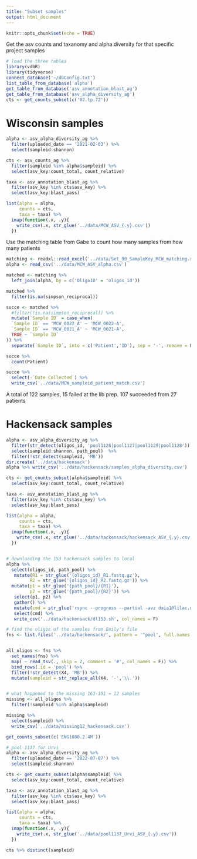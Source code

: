 ```yaml
---
title: "Subset samples"
output: html_document
---
```


```r
knitr::opts_chunk$set(echo = TRUE)
```

Get the asv counts and taxanomy and alpha diversity for that specific project samples

```r
# load the three tables
library(vdbR)
library(tidyverse)
connect_database('~/dbConfig.txt')
list_table_from_database('alpha')
get_table_from_database('asv_annotation_blast_ag')
get_table_from_database('asv_alpha_diversity_ag')
cts <- get_counts_subset(c('02.tp.72'))
```

# Wisconsin samples 

```r
alpha <- asv_alpha_diversity_ag %>% 
  filter(uploaded_date == '2021-02-03') %>% 
  select(sampleid:shannon)

cts <- asv_counts_ag %>% 
  filter(sampleid %in% alpha$sampleid) %>% 
  select(asv_key:count_total, count_relative)

taxa <- asv_annotation_blast_ag %>% 
  filter(asv_key %in% cts$asv_key) %>% 
  select(asv_key:blast_pass)

list(alpha = alpha,
     counts = cts,
     taxa = taxa) %>% 
  imap(function(.x, .y){
    write_csv(.x, str_glue('../data/MCW_ASV_{.y}.csv'))
  })
```

Use the matching table from Gabe to count how many samples from how many patients 

```r
matching <- readxl::read_excel('../data/Set_90_SampleKey_MCW_matching.xlsx')
alpha <- read_csv('../data/MCW_ASV_alpha.csv')

matched <- matching %>% 
  left_join(alpha, by = c('OligoID' = 'oligos_id'))

matched %>% 
  filter(is.na(simpson_reciprocal))

succe <- matched %>% 
  #filter(!is.na(simpson_reciprocal)) %>% 
  mutate(`Sample ID` = case_when(
  `Sample ID` == 'MCW_0022_A' ~ 'MCW_0022-A',
  `Sample ID` == 'MCW_0021_A' ~ 'MCW_0021-A',
  TRUE ~ `Sample ID`
)) %>% 
  separate(`Sample ID`, into = c('Patient','ID'), sep = '-', remove = F)

succe %>% 
  count(Patient)

succe %>% 
  select(-`Date Collected`) %>% 
  write_csv('../data/MCW_sampleid_patient_match.csv')
```

A total of 122 samples, 15 failed at the lib prep. 107 succeeded from 27 patients 


# Hackensack samples

```r
alpha <- asv_alpha_diversity_ag %>% 
  filter(str_detect(oligos_id, 'pool1126|pool1127|pool1129|pool1128')) %>% 
  select(sampleid:shannon, path_pool)  %>% 
  filter(!str_detect(sampleid, 'MB'))
dir.create('../data/hackensack')
alpha %>% write_csv('../data/hackensack/samples_alpha_diversity.csv')

cts <- get_counts_subset(alpha$sampleid) %>% 
  select(asv_key:count_total, count_relative)

taxa <- asv_annotation_blast_ag %>% 
  filter(asv_key %in% cts$asv_key) %>% 
  select(asv_key:blast_pass)

list(alpha = alpha,
     counts = cts,
     taxa = taxa) %>% 
  imap(function(.x, .y){
    write_csv(.x, str_glue('../data/hackensack/hackensack_ASV_{.y}.csv'))
  })



```

```r
# downloading the 153 hackensack samples to local 
alpha %>% 
  select(oligos_id, path_pool) %>% 
   mutate(R1 = str_glue('{oligos_id}_R1.fastq.gz'),
         R2 = str_glue('{oligos_id}_R2.fastq.gz')) %>% 
  mutate(p1 = str_glue('{path_pool}/{R1}'),
         p2 = str_glue('{path_pool}/{R2}')) %>% 
   select(p1, p2) %>% 
   gather() %>% 
   mutate(cmd = str_glue('rsync --progress --partial -avz daia1@lilac.mskcc.org:{value} .')) %>% 
   select(cmd) %>% 
   write_csv('../data/hackensack/dl153.sh', col_names = F)
```

```r
# find the oligos of the samples from Emily's file
fns <- list.files('../data/hackensack/', pattern = '^pool', full.names = T)


all_oligos <- fns %>% 
  set_names(fns) %>% 
  map( ~ read_tsv(., skip = 2, comment = '#', col_names = F)) %>% 
  bind_rows(.id = 'pool') %>% 
  filter(!str_detect(X4, 'MB')) %>% 
  mutate(sampleid = str_replace_all(X4, '-','\\.'))


# what happened to the missing 163-151 = 12 samples 
missing <- all_oligos %>% 
  filter(!sampleid %in% alpha$sampleid)

missing %>% 
  select(sampleid) %>% 
  write_csv('../data/missing12_hackensack.csv')
```

```r
get_counts_subset(c('ENG1080.2.4M'))
```

```r
# pool 1137 for Urvi
alpha <- asv_alpha_diversity_ag %>% 
  filter(uploaded_date == '2022-07-07') %>% 
  select(sampleid:shannon)

cts <- get_counts_subset(alpha$sampleid) %>% 
  select(asv_key:count_total, count_relative)

taxa <- asv_annotation_blast_ag %>% 
  filter(asv_key %in% cts$asv_key) %>% 
  select(asv_key:blast_pass)

list(alpha = alpha,
     counts = cts,
     taxa = taxa) %>% 
  imap(function(.x, .y){
    write_csv(.x, str_glue('../data/pool1137_Urvi_ASV_{.y}.csv'))
  })

cts %>% distinct(sampleid)
```

